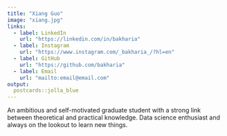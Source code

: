 ```yaml
---
title: "Xiang Guo"
image: "xiang.jpg"
links:
  - label: LinkedIn
    url: "https://linkedin.com/in/bakharia"
  - label: Instagram
    url: "https://www.instagram.com/_bakharia_/?hl=en"
  - label: GitHub
    url: "https://github.com/bakharia"
  - label: Email
    url: "mailto:email@email.com"
output:
  postcards::jolla_blue
---
```

 
An ambitious and self-motivated graduate student with a strong link between theoretical and practical knowledge. Data science enthusiast and always
on the lookout to learn new things.

